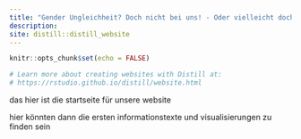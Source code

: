 ```yaml
---
title: "Gender Ungleichheit? Doch nicht bei uns! - Oder vielleicht doch?"
description:
site: distill::distill_website
---
```


```r
knitr::opts_chunk$set(echo = FALSE)

# Learn more about creating websites with Distill at:
# https://rstudio.github.io/distill/website.html

```

das hier ist die startseite für unsere website

hier könnten dann die ersten informationstexte und visualisierungen zu finden sein